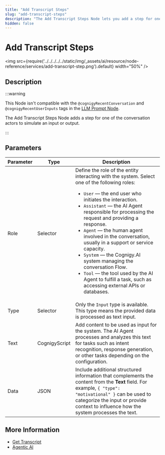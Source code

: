 ```yaml
---
title: "Add Transcript Steps"
slug: "add-transcript-steps"
description: "The Add Transcript Steps Node lets you add a step for one of the conversation actor's to simulate an input or output."
hidden: false
---
```


# Add Transcript Steps

<img src={require('../../../../../static/img/_assets/ai/resource/node-reference/services/add-transcript-step.png').default} width="50%" />

## Description

:::warning

  This Node isn't compatible with the `@cognigyRecentConversation` and `@cognigyRecentUserInputs` tags in the [LLM Prompt Node](llm-prompt.mdx).

  The Add Transcript Steps Node adds a step for one of the conversation actors to simulate an input or output.

:::

## Parameters

| Parameter | Type          | Description                                                                                                                                                                                                                                                                                                                                                                                                                                                                                                                                                                |
|-----------|---------------|----------------------------------------------------------------------------------------------------------------------------------------------------------------------------------------------------------------------------------------------------------------------------------------------------------------------------------------------------------------------------------------------------------------------------------------------------------------------------------------------------------------------------------------------------------------------------|
| Role      | Selector      | Define the role of the entity interacting with the system. Select one of the following roles:<ul><li>`User` — the end user who initiates the interaction.</li><li>`Assistant` — the AI Agent responsible for processing the request and providing a response.</li><li>`Agent` — the human agent involved in the conversation, usually in a support or service capacity.</li><li>`System` — the Cognigy.AI system managing the conversation Flow.</li><li>`Tool` — the tool used by the AI Agent to fulfill a task, such as accessing external APIs or databases.</li></ul> |
| Type      | Selector      | Only the `Input` type is available. This type means the provided data is processed as text input.                                                                                                                                                                                                                                                                                                                                                                                                                                                                          |
| Text      | CognigyScript | Add content to be used as input for the system. The AI Agent processes and analyzes this text for tasks such as intent recognition, response generation, or other tasks depending on the configuration.                                                                                                                                                                                                                                                                                                                                                                    |
| Data      | JSON          | Include additional structured information that complements the content from the **Text** field. For example, `{ "type": "motivational" }` can be used to categorize the input or provide context to influence how the system processes the text.                                                                                                                                                                                                                                                                                                                           |

## More Information

- [Get Transcript](get-transcript.mdx)
- [Agentic AI](../../../empower/agentic-ai/overview.mdx)